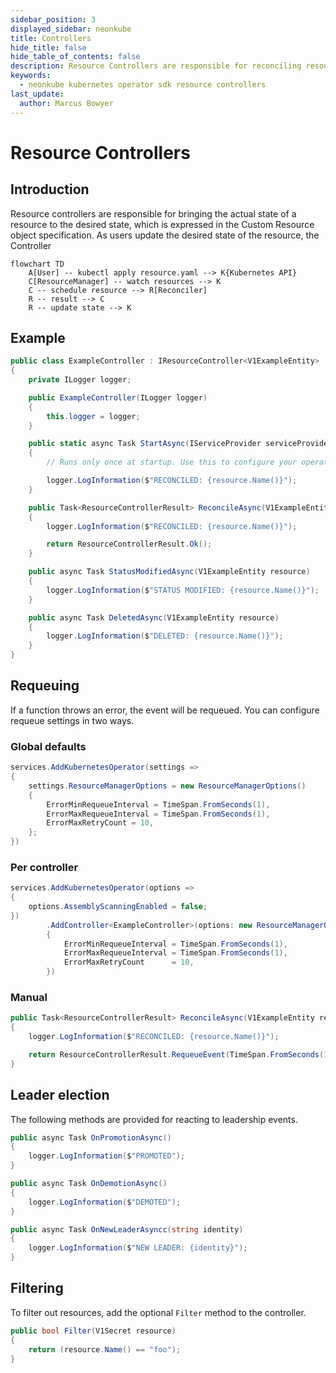 ```yaml
---
sidebar_position: 3
displayed_sidebar: neonkube
title: Controllers
hide_title: false
hide_table_of_contents: false
description: Resource Controllers are responsible for reconciling resources.
keywords:
  - neonkube kubernetes operator sdk resource controllers
last_update:
  author: Marcus Bowyer
---
```


# Resource Controllers

## Introduction

Resource controllers are responsible for bringing the actual state of a resource to the desired state, which is expressed in the Custom Resource object specification.
As users update the desired state of the resource, the Controller

```mermaid
flowchart TD
    A[User] -- kubectl apply resource.yaml --> K{Kubernetes API}
    C[ResourceManager] -- watch resources --> K
    C -- schedule resource --> R[Reconciler]
    R -- result --> C
    R -- update state --> K
```

## Example
```csharp
public class ExampleController : IResourceController<V1ExampleEntity>
{
    private ILogger logger;

    public ExampleController(ILogger logger)
    {
        this.logger = logger;
    }

    public static async Task StartAsync(IServiceProvider serviceProvider)
    {
        // Runs only once at startup. Use this to configure your operator if needed.

        logger.LogInformation($"RECONCILED: {resource.Name()}");
    }

    public Task<ResourceControllerResult> ReconcileAsync(V1ExampleEntity resource)
    {
        logger.LogInformation($"RECONCILED: {resource.Name()}");

        return ResourceControllerResult.Ok();
    }

    public async Task StatusModifiedAsync(V1ExampleEntity resource)
    {
        logger.LogInformation($"STATUS MODIFIED: {resource.Name()}");
    }

    public async Task DeletedAsync(V1ExampleEntity resource)
    {
        logger.LogInformation($"DELETED: {resource.Name()}");
    }
}
```

## Requeuing

If a function throws an error, the event will be requeued. You can configure requeue settings in two ways.

### Global defaults
```csharp
services.AddKubernetesOperator(settings =>
{
    settings.ResourceManagerOptions = new ResourceManagerOptions()
    {
        ErrorMinRequeueInterval = TimeSpan.FromSeconds(1),
        ErrorMaxRequeueInterval = TimeSpan.FromSeconds(1),
        ErrorMaxRetryCount = 10,
    };
})
````

### Per controller
```csharp
services.AddKubernetesOperator(options =>
{
    options.AssemblyScanningEnabled = false;
})
        .AddController<ExampleController>(options: new ResourceManagerOptions()
        {
            ErrorMinRequeueInterval = TimeSpan.FromSeconds(1),
            ErrorMaxRequeueInterval = TimeSpan.FromSeconds(1),
            ErrorMaxRetryCount      = 10,
        })
````

### Manual


```csharp
public Task<ResourceControllerResult> ReconcileAsync(V1ExampleEntity resource)
{
    logger.LogInformation($"RECONCILED: {resource.Name()}");

    return ResourceControllerResult.RequeueEvent(TimeSpan.FromSeconds(10));
}
```

## Leader election

The following methods are provided for reacting to leadership events.

```csharp
public async Task OnPromotionAsync()
{
    logger.LogInformation($"PROMOTED");
}

public async Task OnDemotionAsync()
{
    logger.LogInformation($"DEMOTED");
}

public async Task OnNewLeaderAsyncc(string identity)
{
    logger.LogInformation($"NEW LEADER: {identity}");
}
```

## Filtering

To filter out resources, add the optional `Filter` method to the controller.

```csharp
public bool Filter(V1Secret resource)
{
    return (resource.Name() == "foo");
}

```